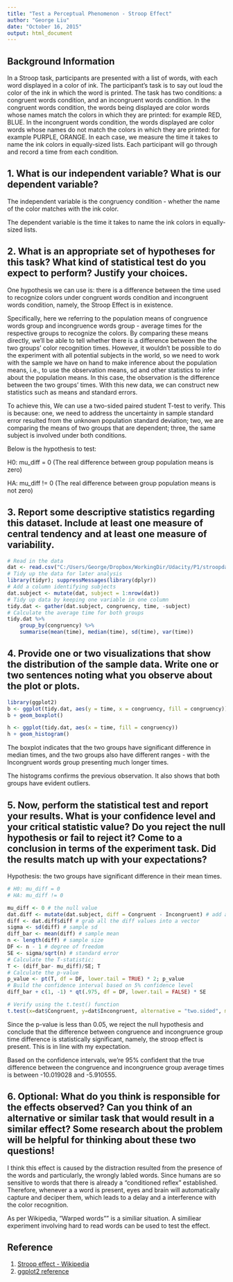 ```yaml
---
title: "Test a Perceptual Phenomenon - Stroop Effect"
author: "George Liu"
date: "October 16, 2015"
output: html_document
---
```


## Background Information
In a Stroop task, participants are presented with a list of words, with each word displayed in a color of ink. The participant's task is to say out loud the color of the ink in which the word is printed. The task has two conditions: a congruent words condition, and an incongruent words condition. In the congruent words condition, the words being displayed are color words whose names match the colors in which they are printed: for example RED, BLUE. In the incongruent words condition, the words displayed are color words whose names do not match the colors in which they are printed: for example PURPLE, ORANGE. In each case, we measure the time it takes to name the ink colors in equally-sized lists. Each participant will go through and record a time from each condition.

## 1. What is our independent variable? What is our dependent variable?
The independent variable is the congruency condition - whether the name of the color matches with the ink color.

The dependent variable is the time it takes to name the ink colors in equally-sized lists.

## 2. What is an appropriate set of hypotheses for this task? What kind of statistical test do you expect to perform? Justify your choices.
One hypothesis we can use is: there is a difference between the time used to recognize colors under congruent words condition and incongruent words condition, namely, the Stroop Effect is in existence. 

Specifically, here we referring to the population means of congruence words group and incongruence words group -  average times for the respective groups to recognize the colors. By comparing these means directly, we'll be able to tell whether there is a difference between the the two groups' color recognition times. However, it wouldn't be possible to do the experiment with all potential subjects in the world, so we need to work with the sample we have on hand to make inference about the population means, i.e., to use the observation means, sd and other statistics to infer about the population means. In this case, the observation is the difference between the two groups' times. With this new data, we can construct new statistics such as means and standard errors. 

To achieve this, We can use a two-sided paired student T-test to verify. This is because: one, we need to address the uncertainty in sample standard error resulted from the unknown population standard deviation; two, we are comparing the means of two groups that are dependent; three, the same subject is involved under both conditions.

Below is the hypothesis to test:

H0: mu_diff = 0 (The real difference between group population means is zero)

HA: mu_diff != 0 (The real difference between group population means is not zero)

## 3. Report some descriptive statistics regarding this dataset. Include at least one measure of central tendency and at least one measure of variability.

```r
# Read in the data
dat <- read.csv("C:/Users/George/Dropbox/WorkingDir/Udacity/P1/stroopdata.csv")
# Tidy up the data for later analysis
library(tidyr); suppressMessages(library(dplyr)) 
# Add a column identifying subjects
dat.subject <- mutate(dat, subject = 1:nrow(dat))
# Tidy up data by keeping one variable in one column
tidy.dat <- gather(dat.subject, congruency, time, -subject)
# Calculate the average time for both groups
tidy.dat %>%
    group_by(congruency) %>%
    summarise(mean(time), median(time), sd(time), var(time))
```

## 4. Provide one or two visualizations that show the distribution of the sample data. Write one or two sentences noting what you observe about the plot or plots.

```r
library(ggplot2)
b <- ggplot(tidy.dat, aes(y = time, x = congruency, fill = congruency))
b + geom_boxplot()

h <- ggplot(tidy.dat, aes(x = time, fill = congruency))
h + geom_histogram()
```

The boxplot indicates that the two groups have significant difference in median times, and the two groups also have different ranges - with the Incongruent words group presenting much longer times.

The histograms confirms the previous observation. It also shows that both groups have evident outliers.

## 5. Now, perform the statistical test and report your results. What is your confidence level and your critical statistic value? Do you reject the null hypothesis or fail to reject it? Come to a conclusion in terms of the experiment task. Did the results match up with your expectations?
Hypothesis: the two groups have significant difference in their mean times.

```r
# H0: mu_diff = 0
# HA: mu_diff != 0

mu_diff <- 0 # the null value
dat.diff <- mutate(dat.subject, diff = Congruent - Incongruent) # add a new diff column
diff <- dat.diff$diff # grab all the diff values into a vector
sigma <- sd(diff) # sample sd
diff_bar <- mean(diff) # sample mean
n <- length(diff) # sample size
DF <- n - 1 # degree of freedom
SE <- sigma/sqrt(n) # standard error
# Calculate the T-statistic:
T <- (diff_bar- mu_diff)/SE; T
# Calculate the p-value
p_value <- pt(T, df = DF, lower.tail = TRUE) * 2; p_value
# Build the confidence interval based on 5% confidence level
diff_bar + c(1, -1) * qt(.975, df = DF, lower.tail = FALSE) * SE

# Verify using the t.test() function
t.test(x=dat$Congruent, y=dat$Incongruent, alternative = "two.sided", mu = 0, paired = TRUE, conf.level = 0.95)
```

Since the p-value is less than 0.05, we reject the null hypothesis and conclude that the difference between congruence and incongruence group time difference is statistically significant, namely, the stroop effect is present. This is in line with my expectation. 

Based on the confidence intervals, we're 95% confident that the true difference between the congruence and incongruence group average times is between -10.019028 and -5.910555.

## 6. Optional: What do you think is responsible for the effects observed? Can you think of an alternative or similar task that would result in a similar effect? Some research about the problem will be helpful for thinking about these two questions!

I think this effect is caused by the distraction resulted from the presence of the words and particularly, the wrongly labled words. Since humans are so sensitive to words that there is already a "conditioned reflex" established. Therefore, whenever a a word is present, eyes and brain will automatically capture and deciper them, which leads to a delay and a interference with the color recognition.

As per Wikipedia, "Warped words"" is a similiar situation. A similiear experiment involving hard to read words can be used to test the effect.

## Reference
1. [Stroop effect - Wikipedia](https://en.wikipedia.org/wiki/Stroop_effect)
2. [ggplot2 reference](http://docs.ggplot2.org/current/geom_histogram.html)